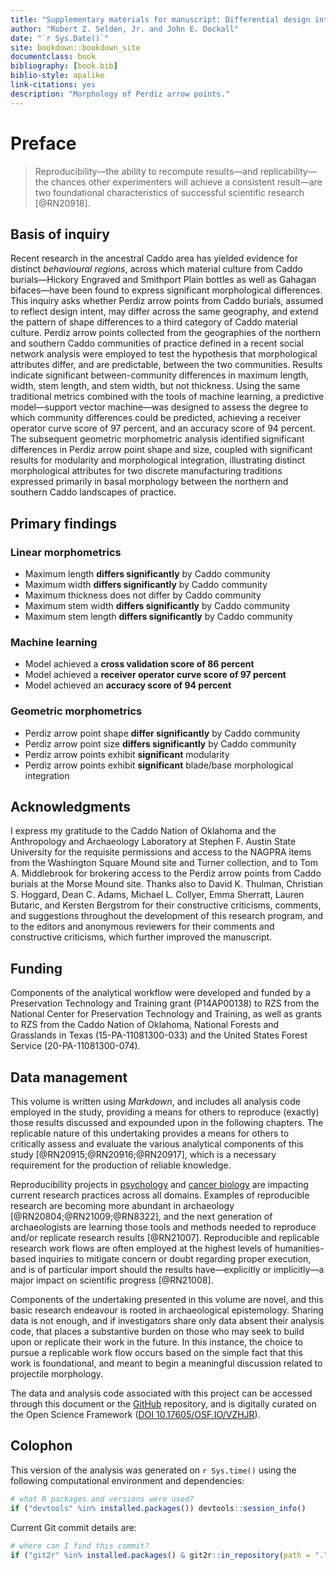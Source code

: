 ```yaml
--- 
title: "Supplementary materials for manuscript: Differential design intent for Perdiz arrow points from Caddo burial contexts in two landscapes of practice"
author: "Robert Z. Selden, Jr. and John E. Dockall"
date: "`r Sys.Date()`"
site: bookdown::bookdown_site
documentclass: book
bibliography: [book.bib]
biblio-style: apalike
link-citations: yes
description: "Morphology of Perdiz arrow points."
---
```


# Preface {-}

>Reproducibility---the ability to recompute results---and replicability---the chances other experimenters will achieve a consistent result---are two foundational characteristics of successful scientific research [@RN20918].

## Basis of inquiry

Recent research in the ancestral Caddo area has yielded evidence for distinct _behavioural regions_, across which material culture from Caddo burials---Hickory Engraved and Smithport Plain bottles as well as Gahagan bifaces---have been found to express significant morphological differences. This inquiry asks whether Perdiz arrow points from Caddo burials, assumed to reflect design intent, may differ across the same geography, and extend the pattern of shape differences to a third category of Caddo material culture. Perdiz arrow points collected from the geographies of the northern and southern Caddo communities of practice defined in a recent social network analysis were employed to test the hypothesis that morphological attributes differ, and are predictable, between the two communities. Results indicate significant between-community differences in maximum length, width, stem length, and stem width, but not thickness. Using the same traditional metrics combined with the tools of machine learning, a predictive model---support vector machine---was designed to assess the degree to which community differences could be predicted, achieving a receiver operator curve score of 97 percent, and an accuracy score of 94 percent. The subsequent geometric morphometric analysis identified significant differences in Perdiz arrow point shape and size, coupled with significant results for modularity and morphological integration, illustrating distinct morphological attributes for two discrete manufacturing traditions expressed primarily in basal morphology between the northern and southern Caddo landscapes of practice.

## Primary findings

### Linear morphometrics

* Maximum length **differs significantly** by Caddo community
* Maximum width **differs significantly** by Caddo community
* Maximum thickness does not differ by Caddo community
* Maximum stem width **differs significantly** by Caddo community
* Maximum stem length **differs significantly** by Caddo community

### Machine learning

* Model achieved a **cross validation score of 86 percent**
* Model achieved a **receiver operator curve score of 97 percent**
* Model achieved an **accuracy score of 94 percent**

### Geometric morphometrics

* Perdiz arrow point shape **differ significantly** by Caddo community
* Perdiz arrow point size **differs significantly** by Caddo community
* Perdiz arrow points exhibit **significant** modularity
* Perdiz arrow points exhibit **significant** blade/base morphological integration

## Acknowledgments

I express my gratitude to the Caddo Nation of Oklahoma and the Anthropology and Archaeology Laboratory at Stephen F. Austin State University for the requisite permissions and access to the NAGPRA items from the Washington Square Mound site and Turner collection, and to Tom A. Middlebrook for brokering access to the Perdiz arrow points from Caddo burials at the Morse Mound site. Thanks also to David K. Thulman, Christian S. Hoggard, Dean C. Adams, Michael L. Collyer, Emma Sherratt, Lauren Butaric, and Kersten Bergstrom for their constructive criticisms, comments, and suggestions throughout the development of this research program, and to the editors and anonymous reviewers for their comments and constructive criticisms, which further improved the manuscript.

## Funding

Components of the analytical workflow were developed and funded by a Preservation Technology and Training grant (P14AP00138) to RZS from the National Center for Preservation Technology and Training, as well as grants to RZS from the Caddo Nation of Oklahoma, National Forests and Grasslands in Texas (15-PA-11081300-033) and the United States Forest Service (20-PA-11081300-074).

## Data management

This volume is written using _Markdown_, and includes all analysis code employed in the study, providing a means for others to reproduce (exactly) those results discussed and expounded upon in the following chapters. The replicable nature of this undertaking provides a means for others to critically assess and evaluate the various analytical components of this study [@RN20915;@RN20916;@RN20917], which is a necessary requirement for the production of reliable knowledge.

Reproducibility projects in [psychology](https://osf.io/ezcuj/) and [cancer biology](https://www.cos.io/rpcb) are impacting current research practices across all domains. Examples of reproducible research are becoming more abundant in archaeology [@RN20804;@RN21009;@RN8322], and the next generation of archaeologists are learning those tools and methods needed to reproduce and/or replicate research results [@RN21007]. Reproducible and replicable research work flows are often employed at the highest levels of humanities-based inquiries to mitigate concern or doubt regarding proper execution, and is of particular import should the results have—explicitly or implicitly—a major impact on scientific progress [@RN21008].

Components of the undertaking presented in this volume are novel, and this basic research endeavour is rooted in archaeological epistemology. Sharing data is not enough, and if investigators share only data absent their analysis code, that places a substantive burden on those who may seek to build upon or replicate their work in the future. In this instance, the choice to pursue a replicable work flow occurs based on the simple fact that this work is foundational, and meant to begin a meaningful discussion related to projectile morphology.

The data and analysis code associated with this project can be accessed through this document or the [GitHub](https://seldenlab.github.io/perdiz3/) repository, and is digitally curated on the Open Science Framework ([DOI 10.17605/OSF.IO/VZHJR](https://osf.io/vzhjr/)).

## Colophon

This version of the analysis was generated on `r Sys.time()` using the following computational environment and dependencies: 

```r
# what R packages and versions were used?
if ("devtools" %in% installed.packages()) devtools::session_info()
```

Current Git commit details are:

```r
# where can I find this commit? 
if ("git2r" %in% installed.packages() & git2r::in_repository(path = ".")) git2r::repository(here::here())  
```
